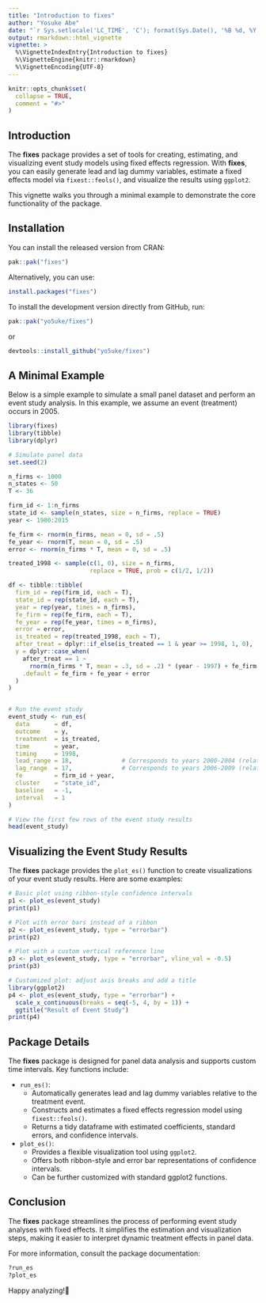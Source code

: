 ```yaml
---
title: "Introduction to fixes"
author: "Yosuke Abe"
date: "`r Sys.setlocale('LC_TIME', 'C'); format(Sys.Date(), '%B %d, %Y')`"
output: rmarkdown::html_vignette
vignette: >
  %\VignetteIndexEntry{Introduction to fixes}
  %\VignetteEngine{knitr::rmarkdown}
  %\VignetteEncoding{UTF-8}
---
```


```r
knitr::opts_chunk$set(
  collapse = TRUE,
  comment = "#>"
)
```

## Introduction

The **fixes** package provides a set of tools for creating, estimating, and visualizing event study models using fixed effects regression. With **fixes**, you can easily generate lead and lag dummy variables, estimate a fixed effects model via `fixest::feols()`, and visualize the results using `ggplot2`.

This vignette walks you through a minimal example to demonstrate the core functionality of the package.

## Installation

You can install the released version from CRAN:

``` r
pak::pak("fixes")
```

Alternatively, you can use:

``` r
install.packages("fixes")
```

To install the development version directly from GitHub, run:

``` r
pak::pak("yo5uke/fixes")
```

or

``` r
devtools::install_github("yo5uke/fixes")
```

## A Minimal Example

Below is a simple example to simulate a small panel dataset and perform an event study analysis. In this example, we assume an event (treatment) occurs in 2005.

``` r
library(fixes)
library(tibble)
library(dplyr)

# Simulate panel data
set.seed(2)

n_firms <- 1000
n_states <- 50
T <- 36

firm_id <- 1:n_firms
state_id <- sample(n_states, size = n_firms, replace = TRUE)
year <- 1980:2015

fe_firm <- rnorm(n_firms, mean = 0, sd = .5)
fe_year <- rnorm(T, mean = 0, sd = .5)
error <- rnorm(n_firms * T, mean = 0, sd = .5)

treated_1998 <- sample(c(1, 0), size = n_firms, 
                       replace = TRUE, prob = c(1/2, 1/2))

df <- tibble::tibble(
  firm_id = rep(firm_id, each = T), 
  state_id = rep(state_id, each = T), 
  year = rep(year, times = n_firms), 
  fe_firm = rep(fe_firm, each = T), 
  fe_year = rep(fe_year, times = n_firms), 
  error = error, 
  is_treated = rep(treated_1998, each = T), 
  after_treat = dplyr::if_else(is_treated == 1 & year >= 1998, 1, 0), 
  y = dplyr::case_when(
    after_treat == 1 ~ 
      rnorm(n_firms * T, mean = .3, sd = .2) * (year - 1997) + fe_firm + fe_year + error, 
    .default = fe_firm + fe_year + error
  )
)


# Run the event study
event_study <- run_es(
  data       = df, 
  outcome    = y, 
  treatment  = is_treated, 
  time       = year, 
  timing     = 1998, 
  lead_range = 18,              # Corresponds to years 2000-2004 (relative time: -5 to -1)
  lag_range  = 17,              # Corresponds to years 2006-2009 (relative time: 1 to 4)
  fe         = firm_id + year, 
  cluster    = "state_id", 
  baseline   = -1, 
  interval   = 1
)

# View the first few rows of the event study results
head(event_study)
```

## Visualizing the Event Study Results

The **fixes** package provides the `plot_es()` function to create visualizations of your event study results. Here are some examples:

``` r
# Basic plot using ribbon-style confidence intervals
p1 <- plot_es(event_study)
print(p1)

# Plot with error bars instead of a ribbon
p2 <- plot_es(event_study, type = "errorbar")
print(p2)

# Plot with a custom vertical reference line
p3 <- plot_es(event_study, type = "errorbar", vline_val = -0.5)
print(p3)

# Customized plot: adjust axis breaks and add a title
library(ggplot2)
p4 <- plot_es(event_study, type = "errorbar") + 
  scale_x_continuous(breaks = seq(-5, 4, by = 1)) + 
  ggtitle("Result of Event Study")
print(p4)
```

## Package Details

The **fixes** package is designed for panel data analysis and supports custom time intervals. Key functions include:

- `run_es()`:
    - Automatically generates lead and lag dummy variables relative to the treatment event.
    - Constructs and estimates a fixed effects regression model using `fixest::feols()`.
    - Returns a tidy dataframe with estimated coefficients, standard errors, and confidence intervals.

- `plot_es()`:
    - Provides a flexible visualization tool using `ggplot2`.
    - Offers both ribbon-style and error bar representations of confidence intervals.
    - Can be further customized with standard ggplot2 functions.
    
## Conclusion

The **fixes** package streamlines the process of performing event study analyses with fixed effects. It simplifies the estimation and visualization steps, making it easier to interpret dynamic treatment effects in panel data.

For more information, consult the package documentation:

``` r
?run_es
?plot_es
```

Happy analyzing!🥂
